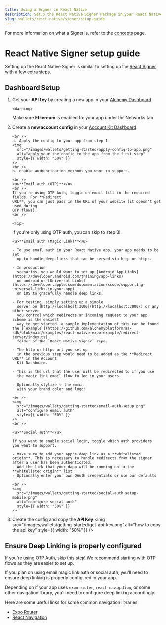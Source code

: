 ```yaml
---
title: Using a Signer in React Native
description: Setup the React Native Signer Package in your React Native Project
slug: wallets/react-native/signer/setup-guide
---
```


For more information on what a Signer is, refer to the [concepts](/wallets/concepts/smart-account-signer) page.

# React Native Signer setup guide

Setting up the React Native Signer is similar to setting up the [React Signer](/wallets/signer/quickstart) with a few extra steps.

<Markdown src="../../../shared/get-api-key.mdx" />

## Dashboard Setup

1.  Get your **API key** by creating a new app in your [Alchemy Dashboard](https://dashboard.alchemy.com/apps)

        <Warning>

    Make sure **Ethereum** is enabled for your app under the Networks tab

    </Warning>

2.  Create a **new account config** in your [Account Kit Dashboard](https://dashboard.alchemy.com/accounts)

        <br />
        a. Apply the config to your app from step 1
        <img
          src="/images/wallets/getting-started/apply-config-to-app.png"
          alt="apply your the config to the app from the first step"
          style={{ width: "50%" }}
        />
        <br />
        b. Enable authentication methods you want to support.

        <br />
        <u>**Email auth (OTP)**</u>
        <br />
        If you're using OTP Auth, toggle on email fill in the required fields. For **Redirect
        URL**, you can just pass in the URL of your website (it doesn't get used during
        OTP flows).
        <br />

        <Tip>

    If you're only using OTP auth, you can skip to step 3!

    </Tip>

        <u>**Email auth (Magic Link)**</u>

        - To use email auth in your React Native app, your app needs to be set
          up to handle deep links that can be served via http or https.

        - In production
          scenarios, you would want to set up [Android App Links](https://developer.android.com/training/app-links)
          on android or [Universal Links](https://developer.apple.com/documentation/xcode/supporting-universal-links-in-your-app)
          on iOS to gracefully handle deep links.

        - For testing, simply setting up a simple
          server on [http://localhost:3000](http://localhost:3000/) or any other server
          you control which redirects an incoming request to your app scheme is the easiest
          way to get started. a sample implementation of this can be found the [`example`](https://github.com/alchemyplatform/aa-sdk/blob/main/examples/react-native-expo-example/redirect-server/index.ts)
          folder of the `React Native Signer` repo.

        - The http or https url you set up
          in the previous step would need to be added as the **Redirect URL** in the Account
          Kit Dashboard.

        - This is the url that the user will be redirected to if you use
          the magic link email flow to log in your users.

        - Optionally stylize ✨ the email
          with your brand color and logo!

        <br />
        <img
          src="/images/wallets/getting-started/email-auth-setup.png"
          alt="configure email auth"
          style={{ width: "50%" }}
        />
        <br />

        <u>**Social auth**</u>

        If you want to enable social login, toggle which auth providers
        you want to support.

        - Make sure to add your app's deep link as a **whitelisted origin**. This is necessary to handle redirects from the signer after a user has been authenticated.
        - Add the link that your dapp will be running on to the **whitelisted origin** list
        - Optionally enter your own OAuth credentials or use our defaults

        <br />
        <img
          src="/images/wallets/getting-started/social-auth-setup-mobile.png"
          alt="configure social auth"
          style={{ width: "50%" }}
        />

3.  Create the config and copy the **API Key**
    <img
      src="/images/wallets/getting-started/get-api-key.png"
      alt="how to copy the api key"
      style={{ width: "50%" }}
    />

## Ensure Deep Linking is properly configured

<Tip>
  If you're using OTP Auth, skip this step! We recommend starting with OTP flows
  as they are easier to set up.
</Tip>

If you plan on using email magic link auth or social auth, you'll need to ensure deep linking is properly configured in your app.

Depending on if your app uses `expo-router`, `react-navigation`, or some other navigation library, you'll need to configure deep linking accordingly.

Here are some useful links for some common navigation libraries:

- [Expo Router](https://docs.expo.dev/linking/into-your-app/)
- [React Navigation](https://reactnavigation.org/docs/deep-linking/)
